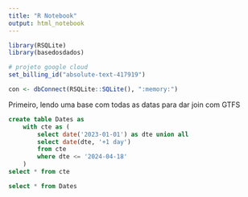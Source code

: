 ```yaml
---
title: "R Notebook"
output: html_notebook
---
```


```r
library(RSQLite)
library(basedosdados)

# projeto google cloud
set_billing_id("absolute-text-417919") 

con <- dbConnect(RSQLite::SQLite(), ":memory:")
```

Primeiro, lendo uma base com todas as datas para dar join com GTFS

```sql
create table Dates as
    with cte as (
        select date('2023-01-01') as dte union all
        select date(dte, '+1 day')
        from cte
        where dte <= '2024-04-18'
    )
select * from cte
```

```sql
select * from Dates
```


